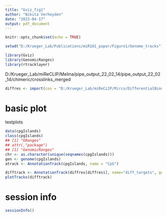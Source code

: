 ```yaml
---
title: "Gviz_fig1"
author: "Nikita Verheyden"
date: "2023-04-17"
output: pdf_document
---
```


```r
knitr::opts_chunk$set(echo = TRUE)
```


```r
setwd("D:/Krueger_Lab/Publications/miR181_paper/Figure1/Genome_tracks")
```


```r
library(Gviz)
library(GenomicRanges)
library(rtracklayer)
```

D:/Krueger_Lab/miReCLIP/Melina/pipe_output_22_02_14/pipe_output_22_02_14/chimeric/crosslinks_merged
```r
diffres <- import(con = "D:/Krueger_Lab/miReCLIP/Mirco/DifferentialBinding/BsDifferentialResult.bed", format = "BED")

```

# basic plot

testplots
```r
data(cpgIslands)
class(cpgIslands)
## [1] "GRanges"
## attr(,"package")
## [1] "GenomicRanges"
chr <- as.character(unique(seqnames(cpgIslands)))
gen <- genome(cpgIslands)
atrack <- AnnotationTrack(cpgIslands, name = "CpG")
```


```r
difftrack <- AnnotationTrack(diffres[diffres$], name="diff_targets", genome = "m23")
plotTracks(difftrack)

```





# session info
```r
sessionInfo()

```